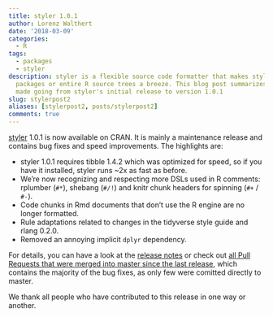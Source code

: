 ```yaml
---
title: styler 1.0.1
author: Lorenz Walthert
date: '2018-03-09'
categories:
  - R
tags:
  - packages
  - styler
description: styler is a flexible source code formatter that makes styling files,
  packages or entire R source trees a breeze. This blog post summarizes changes we
  made going from styler's initial release to version 1.0.1
slug: stylerpost2
aliases: [stylerpost2, posts/stylerpost2]
comments: true
---
```


[styler](https://github.com/r-lib/styler) 1.0.1 is now available on CRAN. 
It is mainly a maintenance release and contains bug fixes and speed improvements.
The highlights are:

* styler 1.0.1 requires tibble 1.4.2 which was optimized for speed, so if you have it installed, styler runs ~2x as fast as before.
* We're now recognizing and respecting more DSLs used in R comments: rplumber (`#*`), shebang (`#/!`) and knitr chunk headers for spinning (`#+` / `#-`).
* Code chunks in Rmd documents that don't use the R engine are no longer formatted.
* Rule adaptations related to changes in the tidyverse style guide and rlang 0.2.0.
* Removed an annoying implicit `dplyr` dependency.
  
For details, you can have a look at the [release notes](https://github.com/r-lib/styler/releases/tag/v1.0.1) or check out [all Pull Requests that were merged into master since the last release](https://github.com/r-lib/styler/pulls?utf8=✓&q=is%3Apr+is%3Amerged+created%3A%3E2017-12-11+), which contains the majority of the bug fixes, as only few were comitted directly to master.

We thank all people who have contributed to this release in one way or another.
